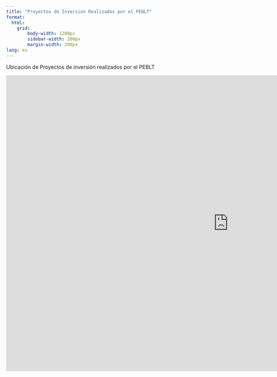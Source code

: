 ---
title: "Proyectos de Inversión Realizados por el PEBLT"
format: 
  html:
    grid: 
        body-width: 1200px
        sidebar-width: 200px
        margin-width: 200px
lang: es
---

Ubicación de Proyectos de inversión realizados por el PEBLT

<iframe width="1200" height="800" src="https://diar-peblt/Proyectos/" frameborder="0" style="border:0" allowfullscreen>

</iframe>

